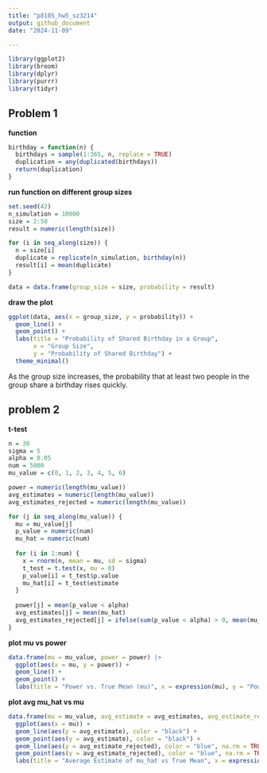 ```yaml
---
title: "p8105_hw5_sz3214"
output: github_document
date: "2024-11-09"

---
```


```r
library(ggplot2)
library(broom)
library(dplyr)
library(purrr)
library(tidyr)
```


## Problem 1

**function**

```r
birthday = function(n) {
  birthdays = sample(1:365, n, replace = TRUE) 
  duplication = any(duplicated(birthdays))  
  return(duplication)
}

```

**run function on different group sizes**

```r
set.seed(42)  
n_simulation = 10000  
size = 2:50  
result = numeric(length(size))

for (i in seq_along(size)) {
  n = size[i]
  duplicate = replicate(n_simulation, birthday(n))  
  result[i] = mean(duplicate)  
}

data = data.frame(group_size = size, probability = result)
```

**draw the plot**

```r
ggplot(data, aes(x = group_size, y = probability)) +
  geom_line() +
  geom_point() +
  labs(title = "Probability of Shared Birthday in a Group",
       x = "Group Size",
       y = "Probability of Shared Birthday") +
  theme_minimal()
```

As the group size increases, the probability that at least two people in the group share a birthday rises quickly.


## problem 2

**t-test**

```r
n = 30  
sigma = 5 
alpha = 0.05 
num = 5000 
mu_value = c(0, 1, 2, 3, 4, 5, 6)

power = numeric(length(mu_value))
avg_estimates = numeric(length(mu_value))
avg_estimates_rejected = numeric(length(mu_value))

for (j in seq_along(mu_value)) {
  mu = mu_value[j]
  p_value = numeric(num)
  mu_hat = numeric(num)
  
  for (i in 1:num) {
    x = rnorm(n, mean = mu, sd = sigma)  
    t_test = t.test(x, mu = 0)  
    p_value[i] = t_test$p.value
    mu_hat[i] = t_test$estimate
  }
  
  power[j] = mean(p_value < alpha)
  avg_estimates[j] = mean(mu_hat)
  avg_estimates_rejected[j] = ifelse(sum(p_value < alpha) > 0, mean(mu_hat[p_value < alpha]), NA)
}

```

**plot mu vs power**

```r
data.frame(mu = mu_value, power = power) |>
  ggplot(aes(x = mu, y = power)) +
  geom_line() +
  geom_point() +
  labs(title = "Power vs. True Mean (mu)", x = expression(mu), y = "Power")
```

**plot avg mu_hat vs mu**

```r
data.frame(mu = mu_value, avg_estimate = avg_estimates, avg_estimate_rejected = avg_estimates_rejected) |>
  ggplot(aes(x = mu)) +
  geom_line(aes(y = avg_estimate), color = "black") +
  geom_point(aes(y = avg_estimate), color = "black") +
  geom_line(aes(y = avg_estimate_rejected), color = "blue", na.rm = TRUE) +
  geom_point(aes(y = avg_estimate_rejected), color = "blue", na.rm = TRUE) +
  labs(title = "Average Estimate of mu_hat vs True Mean", x = expression(mu), y = "Average Estimate of mu_hat")
```



